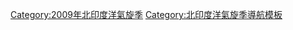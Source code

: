 <div class=noprint>
{{North_Indian_Ocean_cyclone_season_bar_start
|year=2009
}}
{{Hurricane_season_bar_button
|buttonspacing=0.25em
|intensity={{Storm_colour|storm}}
|english=Cyclonic Storm Bijli
|stormname=Bijli (BOB01)
|strength=氣旋風暴
|linkname=2009年北印度洋氣旋季#氣旋風暴Bijli
|storminitial=B01
}}
{{Hurricane_season_bar_button
|buttonspacing=0.25em
|intensity={{Storm_colour|STS}}
|english=Severe Cyclonic Storm Aila
|stormname=Aila (BOB02)
|strength=強烈氣旋風暴
|linkname=2009年北印度洋氣旋季#氣旋風暴Aila
|storminitial=B02
}}
{{Hurricane_season_bar_button
|buttonspacing=0.25em
|intensity={{Storm_colour|niodepression}}
|english=Depression ARB01
|stormname=ARB01
|strength=低氣壓
|linkname=2009年北印度洋氣旋季#低氣壓ARB01
|storminitial=A01
}}
{{Hurricane_season_bar_button
|buttonspacing=0.25em
|intensity={{Storm_colour|niodepression}}
|english=Depression ARB02
|stormname=ARB02
|strength=低氣壓
|linkname=2009年北印度洋氣旋季#低氣壓ARB02
|storminitial=A02
}}
{{Hurricane_season_bar_button
|buttonspacing=0.25em
|intensity={{Storm_colour|depression}}
|english=Deep Depression BOB03
|stormname=BOB03
|strength=強低氣壓
|linkname=2008年北印度洋氣旋季#強低氣壓BOB03
|storminitial=B03
}}
{{Hurricane_season_bar_button
|buttonspacing=0.25em
|intensity={{Storm_colour|depression}}
|english=Deep Depression BOB04
|stormname=BOB03
|strength=強低氣壓
|linkname=2008年北印度洋氣旋季#強低氣壓BOB04
|storminitial=B04
}}
{{Hurricane_season_bar_button
|buttonspacing=0.25em
|intensity={{Storm_colour|storm}}
|english=Cyclonic Storm Phyan
|stormname=Phyan (ARB03)
|strength=氣旋風暴
|linkname=2009年北印度洋氣旋季#氣旋風暴Phyan
|storminitial=A03
}}
{{Hurricane_season_bar_button
|buttonspacing=0.25em
|intensity={{Storm_colour|storm}}
|english=Cyclonic Storm Ward
|stormname=Ward (BOB05)
|strength=氣旋風暴
|linkname=2009年北印度洋氣旋季#氣旋風暴Ward
|storminitial=B05
}}
{{North Indian Ocean cyclone season bar end}}
</div></div></div><includeonly>[[Category:2009年北印度洋氣旋季]]</includeonly><noinclude>
{{documentation}}
[[Category:北印度洋氣旋季導航模板]]
{{Hurricane_season_bar_button
|buttonspacing=0.25em
}}
</noinclude>